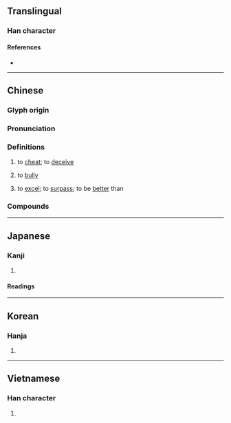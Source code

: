 {{character info}}
==Translingual==

===Han character===
{{Han char|rn=76|rad=欠|as=08|sn=12|four=47882|canj=TCNO|ids=⿰其欠}}

====References====
* {{Han ref|kx=0568.140|dkj=16097|dj=0956.260|hdz=32142.030|uh=6B3A|ud=27450|bh=B4DB|bd=46299}}

----

==Chinese==
{{zh-forms}}

===Glyph origin===
{{Han etym}}
{{Han compound|其|欠|ls=psc|t2=breath|c1=p|c2=s}}

===Pronunciation===
{{zh-pron
|m=qī
|c=hei1
|h=pfs=
|md=
|mn=khi
|mn-t=ki1
|w=
|mc=y
|oc=y
|cat=v
}}

===Definitions===
{{zh-hanzi}}

# to [[cheat]]; to [[deceive]]
#: {{zh-x|欺騙|to deceive; to cheat}}
#: {{zh-x|欺詐|to deceive; to cheat; to swindle; to defraud}}
#: {{zh-x|自欺欺人|to deceive oneself as well as others; to fool oneself and others}}
# to [[bully]]
#: {{zh-x|欺負|to bully; to push around; to pick on; to tease; to kid; to rib}}
#: {{zh-x|仗勢欺人|to rely on one's power to bully others; to throw one's weight around}}
# {{zh-o}} to [[excel]]; to [[surpass]]; to be [[better]] than

===Compounds===
{{zh-der|恃強欺弱|不欺暗室|怕硬欺軟|好欺負|仗勢欺人|傲雪欺霜|倚強欺弱|倚富欺貧|不敢欺|欺師滅祖|欺辱|欺誑|欺以其方|欺騙|暗室可欺|欺瞞夾帳|欺世盜名|欺誣|明欺暗騙|欺負|欺詐|欺善怕惡|欺隱|欺世釣譽|欺虐|欺三瞞四|欺人之談|欺瞞|欺誕|欺謾|欺天罔人|欺世亂俗|瞞上欺下|欺壓|欺君|欺公罔法|欺君罔上|欺天誑地|欺罔|欺軟怕硬|欺天罔地|欺行霸市|欺矇|欺心|盜名欺世|欺霜傲雪|欺世罔俗|欺心誑上|欺魄|欺人自欺|欺生|欺人太甚|欺陵|欺大壓小|欺君誤國|欺凌|欺侮|欺世惑俗|欺上罔下|欺主罔上|暗室不欺|詭辭欺世|臉欺膩玉|誤國欺君|自欺欺人|童叟無欺|自欺|釣名欺世|詐欺罪|詐欺|老少無欺|欺山莫欺水|人善得人欺，馬善得人騎}}

----

==Japanese==

===Kanji===
{{ja-kanji|grade=c|rs=欠08}}

# {{rfdef|ja|sort=欠08}}

====Readings====
{{ja-readings
|goon=こ
|kanon=き
|kanyoon=ぎ
|kun=あざむ-く
}}

----

==Korean==

===Hanja===
{{ko-hanja|hangeul=기|eumhun=|rv=gi|mr=ki|y=ki}}

# {{rfdef|ko|sort=欠08}}

----

==Vietnamese==

===Han character===
{{vi-readings|reading=khi|rs=欠08}}

# {{rfdef|vi|sort=欠08}}